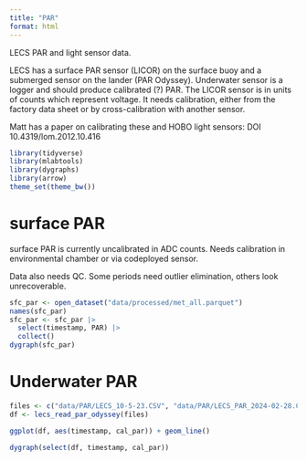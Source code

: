 ```yaml
---
title: "PAR"
format: html
---
```


LECS PAR and light sensor data.

LECS has a surface PAR sensor (LICOR) on the surface buoy
and a submerged sensor on the lander (PAR Odyssey).
Underwater sensor is a logger and should produce
calibrated (?) PAR. 
The LICOR sensor is in units of counts which represent voltage.
It needs calibration, either from the factory data sheet or
by cross-calibration with another sensor.

Matt has a paper on calibrating these and HOBO light sensors:
DOI 10.4319/lom.2012.10.416


```r
library(tidyverse)
library(mlabtools)
library(dygraphs)
library(arrow)
theme_set(theme_bw())
```

# surface PAR

surface PAR is currently uncalibrated in ADC counts.
Needs calibration in environmental chamber or via codeployed sensor.

Data also needs QC. Some periods need outlier elimination, 
others look unrecoverable.

```r
sfc_par <- open_dataset("data/processed/met_all.parquet")
names(sfc_par)
sfc_par <- sfc_par |> 
  select(timestamp, PAR) |> 
  collect()
dygraph(sfc_par)
```

# Underwater PAR

```r
files <- c("data/PAR/LECS_10-5-23.CSV", "data/PAR/LECS_PAR_2024-02-28.CSV")
df <- lecs_read_par_odyssey(files)

ggplot(df, aes(timestamp, cal_par)) + geom_line()
```


```r
dygraph(select(df, timestamp, cal_par))
```


